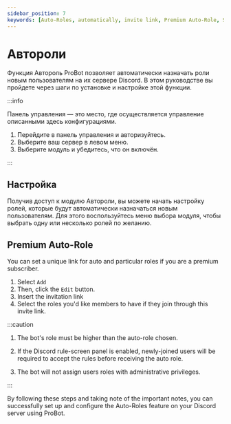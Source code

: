 ```yaml
---
sidebar_position: 7
keywords: [Auto-Roles, automatically, invite link, Premium Auto-Role, Specific Link] 
---
```


# Автороли

Функция Автороль ProBot позволяет автоматически назначать роли новым пользователям на их сервере Discord. В этом руководстве вы пройдете через шаги по установке и настройке этой функции.

:::info

Панель управления — это место, где осуществляется управление описанными здесь конфигурациями.

1. Перейдите в панель управления и авторизуйтесь. 
2. Выберите ваш сервер в левом меню.
3. Выберите модуль и убедитесь, что он включён. 

:::

## Настройка

Получив доступ к модулю Автороли, вы можете начать настройку ролей, которые будут автоматически назначаться новым пользователям. Для этого воспользуйтесь меню выбора модуля, чтобы выбрать одну или несколько ролей по желанию.

## Premium Auto-Role

You can set a unique link for auto and particular roles if you are a premium subscriber.

1. Select `Add`
2. Then, click the `Edit` button.
3. Insert the invitation link
4. Select the roles you'd like members to have if they join through this invite link.

:::caution

1. The bot's role must be higher than the auto-role chosen.

2. If the Discord rule-screen panel is enabled, newly-joined users will be required to accept the rules before receiving the auto role.

3. The bot will not assign users roles with administrative privileges.

:::

By following these steps and taking note of the important notes, you can successfully set up and configure the Auto-Roles feature on your Discord server using ProBot.
